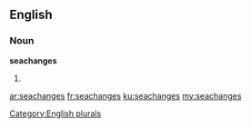 ==English==

===Noun===
'''seachanges'''

# {{plural of|seachange}}

[[Category:English plurals]]

[[ar:seachanges]]
[[fr:seachanges]]
[[ku:seachanges]]
[[my:seachanges]]